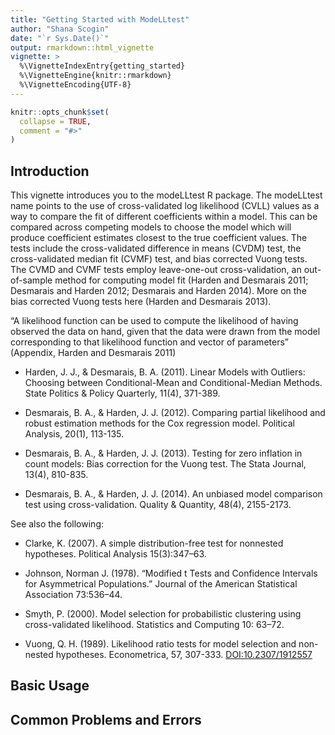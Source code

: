```yaml
---
title: "Getting Started with ModeLLtest"
author: "Shana Scogin"
date: "`r Sys.Date()`"
output: rmarkdown::html_vignette
vignette: >
  %\VignetteIndexEntry{getting_started}
  %\VignetteEngine{knitr::rmarkdown}
  %\VignetteEncoding{UTF-8}
---
```


```r
knitr::opts_chunk$set(
  collapse = TRUE,
  comment = "#>"
)
```

## Introduction
This vignette introduces you to the modeLLtest R package. The modeLLtest name points to the use of cross-validated log likelihood (CVLL) values as a way to compare the fit of different coefficients within a model. This can be compared across competing models to choose the model which will produce coefficient estimates closest to the true coefficient values. The tests include the cross-validated difference in means (CVDM) test, the cross-validated median fit (CVMF) test, and bias corrected Vuong tests. The CVMD and CVMF tests employ leave-one-out cross-validation, an out-of-sample method for computing model fit (Harden and Desmarais 2011; Desmarais and Harden 2012; Desmarais and Harden 2014). More on the bias corrected Vuong tests here (Harden and Desmarais 2013).

"A likelihood function can be used to compute the likelihood of having observed the
data on hand, given that the data were drawn from the model corresponding to that likelihood function and vector of parameters" (Appendix, Harden and Desmarais 2011)

* Harden, J. J., & Desmarais, B. A. (2011). Linear Models with Outliers: Choosing between Conditional-Mean and Conditional-Median Methods. State Politics & Policy Quarterly, 11(4), 371-389.

* Desmarais, B. A., & Harden, J. J. (2012). Comparing partial likelihood and robust estimation methods for the Cox regression model. Political Analysis, 20(1), 113-135.

* Desmarais, B. A., & Harden, J. J. (2013). Testing for zero inflation in count models: Bias correction for the Vuong test. The Stata Journal, 13(4), 810-835.

* Desmarais, B. A., & Harden, J. J. (2014). An unbiased model comparison test using cross-validation. Quality & Quantity, 48(4), 2155-2173.

See also the following:

* Clarke, K. (2007). A simple distribution-free test for nonnested hypotheses. Political Analysis 15(3):347–63.

* Johnson, Norman J. (1978). “Modified t Tests and Confidence Intervals for Asymmetrical Populations.” Journal of the American Statistical Association 73:536–44.

* Smyth, P. (2000). Model selection for probabilistic clustering using cross-validated likelihood. Statistics and Computing 10: 63–72.

* Vuong, Q. H. (1989). Likelihood ratio tests for model selection and non-nested hypotheses. Econometrica, 57, 307-333. <DOI:10.2307/1912557>

## Basic Usage

## Common Problems and Errors
